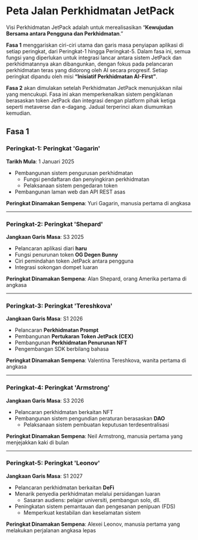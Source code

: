 # Peta Jalan Perkhidmatan JetPack

Visi Perkhidmatan JetPack adalah untuk merealisasikan “**Kewujudan Bersama antara Pengguna dan Perkhidmatan**.”

**Fasa 1** menggariskan ciri-ciri utama dan garis masa penyiapan aplikasi di setiap peringkat, dari Peringkat-1 hingga Peringkat-5. Dalam fasa ini, semua fungsi yang diperlukan untuk integrasi lancar antara sistem JetPack dan perkhidmatannya akan dibangunkan, dengan fokus pada pelancaran perkhidmatan teras yang didorong oleh AI secara progresif. Setiap peringkat dipandu oleh misi **“Inisiatif Perkhidmatan AI-First”**.

**Fasa 2** akan dimulakan setelah Perkhidmatan JetPack menunjukkan nilai yang mencukupi. Fasa ini akan memperkenalkan sistem pengiklanan berasaskan token JetPack dan integrasi dengan platform pihak ketiga seperti metaverse dan e-dagang. Jadual terperinci akan diumumkan kemudian.


## Fasa 1

### **Peringkat-1: Peringkat 'Gagarin'**
**Tarikh Mula**: 1 Januari 2025

- Pembangunan sistem pengurusan perkhidmatan
  - Fungsi pendaftaran dan penyingkiran perkhidmatan
  - Pelaksanaan sistem pengedaran token
- Pembangunan laman web dan API REST asas

**Peringkat Dinamakan Sempena**: Yuri Gagarin, manusia pertama di angkasa

---

### **Peringkat-2: Peringkat 'Shepard'**
**Jangkaan Garis Masa**: S3 2025

- Pelancaran aplikasi diari **haru**
- Fungsi penurunan token **OG Degen Bunny**
- Ciri pemindahan token JetPack antara pengguna
- Integrasi sokongan dompet luaran

**Peringkat Dinamakan Sempena**: Alan Shepard, orang Amerika pertama di angkasa

---

### **Peringkat-3: Peringkat 'Tereshkova'**
**Jangkaan Garis Masa**: S1 2026

- Pelancaran **Perkhidmatan Prompt**
- Pembangunan **Pertukaran Token JetPack (CEX)**
- Pembangunan **Perkhidmatan Penurunan NFT**
- Pengembangan SDK berbilang bahasa

**Peringkat Dinamakan Sempena**: Valentina Tereshkova, wanita pertama di angkasa

---

### **Peringkat-4: Peringkat 'Armstrong'**
**Jangkaan Garis Masa**: S3 2026

- Pelancaran perkhidmatan berkaitan NFT
- Pembangunan sistem pengundian peraturan berasaskan **DAO**
  - Pelaksanaan sistem pembuatan keputusan terdesentralisasi

**Peringkat Dinamakan Sempena**: Neil Armstrong, manusia pertama yang menjejakkan kaki di bulan

---

### **Peringkat-5: Peringkat 'Leonov'**
**Jangkaan Garis Masa**: S1 2027

- Pelancaran perkhidmatan berkaitan **DeFi**
- Menarik penyedia perkhidmatan melalui persidangan luaran
  - Sasaran audiens: pelajar universiti, pembangun solo, dll.
- Peningkatan sistem pemantauan dan pengesanan penipuan (FDS)
  - Memperkuat kestabilan dan keselamatan sistem

**Peringkat Dinamakan Sempena**: Alexei Leonov, manusia pertama yang melakukan perjalanan angkasa lepas